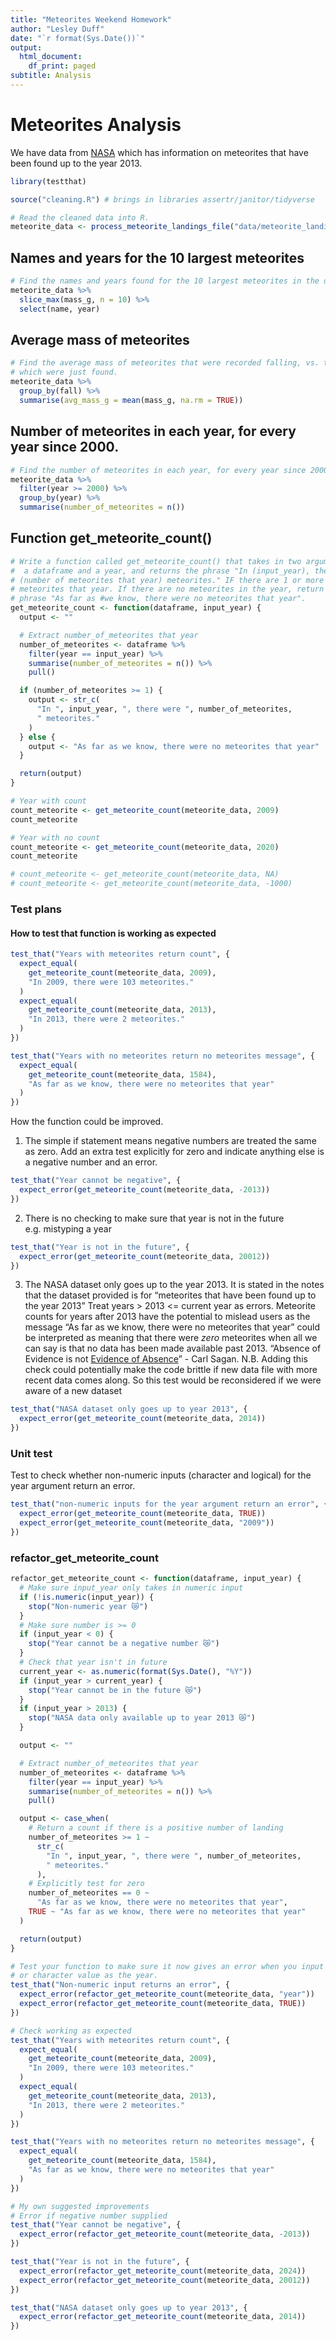 ```yaml
---
title: "Meteorites Weekend Homework"
author: "Lesley Duff"
date: "`r format(Sys.Date())`"
output:
  html_document:
    df_print: paged
subtitle: Analysis
---
```

# Meteorites Analysis

We have data from [NASA](https://www.nasa.gov/) which has information on 
meteorites that have been found up to the year 2013.

```r
library(testthat)
```

```r
source("cleaning.R") # brings in libraries assertr/janitor/tidyverse

# Read the cleaned data into R.
meteorite_data <- process_meteorite_landings_file("data/meteorite_landings.csv")
```
## Names and years for the 10 largest meteorites

```r
# Find the names and years found for the 10 largest meteorites in the data.
meteorite_data %>%
  slice_max(mass_g, n = 10) %>%
  select(name, year)
```
## Average mass of meteorites

```r
# Find the average mass of meteorites that were recorded falling, vs. those
# which were just found.
meteorite_data %>%
  group_by(fall) %>%
  summarise(avg_mass_g = mean(mass_g, na.rm = TRUE))
```

## Number of meteorites in each year, for every year since 2000.

```r
# Find the number of meteorites in each year, for every year since 2000.
meteorite_data %>%
  filter(year >= 2000) %>%
  group_by(year) %>%
  summarise(number_of_meteorites = n())
```

## Function get_meteorite_count()

```r
# Write a function called get_meteorite_count() that takes in two arguments:
#  a dataframe and a year, and returns the phrase "In (input_year), there were
# (number of meteorites that year) meteorites." IF there are 1 or more
# meteorites that year. If there are no meteorites in the year, return the
# phrase "As far as #we know, there were no meteorites that year".
get_meteorite_count <- function(dataframe, input_year) {
  output <- ""

  # Extract number_of_meteorites that year
  number_of_meteorites <- dataframe %>%
    filter(year == input_year) %>%
    summarise(number_of_meteorites = n()) %>%
    pull()

  if (number_of_meteorites >= 1) {
    output <- str_c(
      "In ", input_year, ", there were ", number_of_meteorites,
      " meteorites."
    )
  } else {
    output <- "As far as we know, there were no meteorites that year"
  }

  return(output)
}

# Year with count
count_meteorite <- get_meteorite_count(meteorite_data, 2009)
count_meteorite

# Year with no count
count_meteorite <- get_meteorite_count(meteorite_data, 2020)
count_meteorite

# count_meteorite <- get_meteorite_count(meteorite_data, NA)
# count_meteorite <- get_meteorite_count(meteorite_data, -1000)
```
### Test plans

#### How to test that function is working as expected 

```r
test_that("Years with meteorites return count", {
  expect_equal(
    get_meteorite_count(meteorite_data, 2009),
    "In 2009, there were 103 meteorites."
  )
  expect_equal(
    get_meteorite_count(meteorite_data, 2013),
    "In 2013, there were 2 meteorites."
  )
})

test_that("Years with no meteorites return no meteorites message", {
  expect_equal(
    get_meteorite_count(meteorite_data, 1584),
    "As far as we know, there were no meteorites that year"
  )
})
```

How the function could be improved.

1. The simple if statement means negative numbers are treated the same as zero.
Add an extra test explicitly for zero and indicate anything else is a negative 
number and an error.

```r
test_that("Year cannot be negative", {
  expect_error(get_meteorite_count(meteorite_data, -2013))
})
```
2. There is no checking to make sure that year is not in the future 
 e.g. mistyping a year
```r
test_that("Year is not in the future", {
  expect_error(get_meteorite_count(meteorite_data, 20012))
})
```

3. The NASA dataset only goes up to the year 2013. 
It is stated in the notes that the dataset provided is for "meteorites that 
have been found up to the year 2013"
Treat years > 2013 <= current year as errors.
Meteorite counts for years after 2013 have the potential to mislead users as 
the message "As far as we know, there were no meteorites that year" could be 
interpreted as meaning that there were *zero* meteorites when all we can say is
that no data has been made available past 2013.
"Absence of Evidence is not [Evidence of Absence](https://en.wikipedia.org/wiki/Evidence_of_absence)" - Carl Sagan.
N.B. Adding this check could potentially make the code brittle if new data file 
with more recent data comes along. So this test would be reconsidered if we were 
aware of a new dataset

```r
test_that("NASA dataset only goes up to year 2013", {
  expect_error(get_meteorite_count(meteorite_data, 2014))
})
```

### Unit test

Test to check whether non-numeric inputs 
(character and logical) for the year argument return an error.

```r
test_that("non-numeric inputs for the year argument return an error", {
  expect_error(get_meteorite_count(meteorite_data, TRUE))
  expect_error(get_meteorite_count(meteorite_data, "2009"))
})
```

### refactor_get_meteorite_count

```r
refactor_get_meteorite_count <- function(dataframe, input_year) {
  # Make sure input_year only takes in numeric input
  if (!is.numeric(input_year)) {
    stop("Non-numeric year 😿")
  }
  # Make sure number is >= 0
  if (input_year < 0) {
    stop("Year cannot be a negative number 😿")
  }
  # Check that year isn't in future
  current_year <- as.numeric(format(Sys.Date(), "%Y"))
  if (input_year > current_year) {
    stop("Year cannot be in the future 😿")
  }
  if (input_year > 2013) {
    stop("NASA data only available up to year 2013 😿")
  }

  output <- ""

  # Extract number_of_meteorites that year
  number_of_meteorites <- dataframe %>%
    filter(year == input_year) %>%
    summarise(number_of_meteorites = n()) %>%
    pull()

  output <- case_when(
    # Return a count if there is a positive number of landing
    number_of_meteorites >= 1 ~
      str_c(
        "In ", input_year, ", there were ", number_of_meteorites,
        " meteorites."
      ),
    # Explicitly test for zero
    number_of_meteorites == 0 ~
      "As far as we know, there were no meteorites that year",
    TRUE ~ "As far as we know, there were no meteorites that year"
  )

  return(output)
}
```

```r
# Test your function to make sure it now gives an error when you input a logical
# or character value as the year.
test_that("Non-numeric input returns an error", {
  expect_error(refactor_get_meteorite_count(meteorite_data, "year"))
  expect_error(refactor_get_meteorite_count(meteorite_data, TRUE))
})

# Check working as expected
test_that("Years with meteorites return count", {
  expect_equal(
    get_meteorite_count(meteorite_data, 2009),
    "In 2009, there were 103 meteorites."
  )
  expect_equal(
    get_meteorite_count(meteorite_data, 2013),
    "In 2013, there were 2 meteorites."
  )
})

test_that("Years with no meteorites return no meteorites message", {
  expect_equal(
    get_meteorite_count(meteorite_data, 1584),
    "As far as we know, there were no meteorites that year"
  )
})

# My own suggested improvements
# Error if negative number supplied
test_that("Year cannot be negative", {
  expect_error(refactor_get_meteorite_count(meteorite_data, -2013))
})

test_that("Year is not in the future", {
  expect_error(refactor_get_meteorite_count(meteorite_data, 2024))
  expect_error(refactor_get_meteorite_count(meteorite_data, 20012))
})

test_that("NASA dataset only goes up to year 2013", {
  expect_error(refactor_get_meteorite_count(meteorite_data, 2014))
})
```
